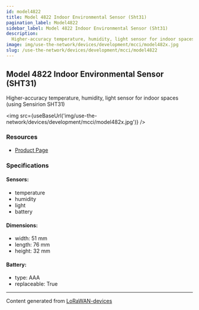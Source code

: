 ```yaml
---
id: model4822
title: Model 4822 Indoor Environmental Sensor (Sht31)
pagination_label: Model4822
sidebar_label: Model 4822 Indoor Environmental Sensor (Sht31)
description:
  Higher-accuracy temperature, humidity, light sensor for indoor spaces (using Sensirion SHT31)
image: img/use-the-network/devices/development/mcci/model482x.jpg
slug: /use-the-network/devices/development/mcci/model4822
---
```



## Model 4822 Indoor Environmental Sensor (SHT31)

Higher-accuracy temperature, humidity, light sensor for indoor spaces (using Sensirion SHT31)

<img src={useBaseUrl('img/use-the-network/devices/development/mcci/model482x.jpg')} />

### Resources

- [Product Page](https://mcci.io/m4821)

### Specifications

#### Sensors:

- temperature
- humidity
- light
- battery

#### Dimensions:

- width: 51 mm
- length: 76 mm
- height: 32 mm

#### Battery:

- type: AAA
- replaceable: True

---

Content generated from [LoRaWAN-devices](https://github.com/TheThingsNetwork/lorawan-devices)
